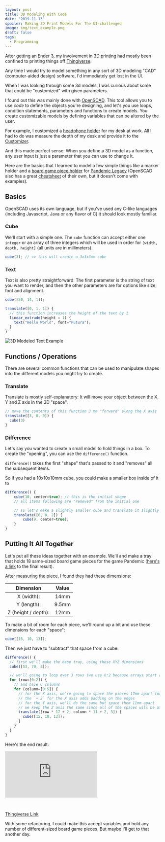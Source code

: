 ```yaml
---
layout: post
title: 3D Modeling With Code
date: '2019-11-13'
spoiler: Making 3D Print Models For The UI-challenged
image: img/text_example.png
draft: false
tags:
  - Programming
---
```


After getting an Ender 3, my involvement in 3D printing had mostly been confined to printing things off [Thingiverse](http://thingiverse.com/).

Any time I would try to model something in any sort of 3D modeling "CAD" (computer-aided design) software, I'd immediately get lost in the UI.

When I was looking through some 3d models, I was curious about some that could be "customized" with given parameters.

I found out this was mainly done with [OpenSCAD](https://www.openscad.org/). This tool allows you to use _code_ to define the objects you're designing, and let's you use loops, condition statements, parameters and functions to create models. You create customizable models by defining variables that can be altered by the user.

For example, I customized a [headphone holder](https://www.thingiverse.com/thing:3888771) for my desk at work. All I had to do was measure the depth of my desk and provide it to the [Customizer](https://www.thingiverse.com/apps/customizer).

And this made perfect sense: When you define a 3D model as a function, any user input is just a parameter that you can use to change it.

Here are the basics that I learned to model a few simple things like a marker holder and a [board game piece holder](https://www.thingiverse.com/thing:3955665) for [Pandemic Legacy](https://www.zmangames.com/en/products/pandemic-legacy-season-1/) (OpenSCAD also has a great [cheatsheet](https://www.openscad.org/cheatsheet/index.html) of their own, but it doesn't come with examples).

## Basics

OpenSCAD uses its own language, but if you've used any C-like languages (including Javascript, Java or any flavor of C) it should look mostly familiar.

### Cube

We'll start with a simple one. The `cube` function can accept either one `integer` or an array of three integers which will be used in order for `[width, depth, height]` (all units are in millimeters).

```js
cube(3); // => this will create a 3x3x3mm cube
```

### Text

Text is also pretty straightforward: The first parameter is the string of text you want to render, and then the other parameters are for options like size, font and alignment.

```js
cube([50, 14, 1]);

translate([0, 1, 1]) {
  // this function increases the height of the text by 1
  linear_extrude(height = 1) {
    text("Hello World", font="Futura");
  }
}
```

![3D Modeled Text Example](img/text_example.png)
<br />

## Functions / Operations

There are several common functions that can be used to manipulate shapes into the different models you might try to create.

### Translate

Translate is mostly self-explanatory: It will move your object between the X, Y and Z axis in the 3D "space".

```js
// move the contents of this function 3 mm "forward" along the X axis
translate([3, 0, 0]) {
  cube(3)
}
```

### Difference

Let's say you wanted to create a small model to hold things in a box. To create the "opening", you can use the `difference()` function.

`difference()` takes the first "shape" that's passed to it and "removes" all the subsequent items.

So if you had a 10x10x10mm cube, you could make a smaller box inside of it to

```js
difference() {
    cube(10, center=true); // this is the initial shape
    // all items following are "removed" from the initial one

    // so let's make a slightly smaller cube and translate it slightly to be inside the other cube
    translate([0, 0, 2]) {
        cube(9, center=true);
    }
}
```

## Putting It All Together

Let's put all these ideas together with an example. We'll and make a tray that holds 18 same-sized board game pieces for the game Pandemic ([here's a link](https://www.thingiverse.com/thing:3955665) to the final result).

After measuring the piece, I found they had these dimensions:

| Dimension | Value |
| :---: | :---: |
| X (width): | 14mm |
| Y (length): | 9.5mm |
| Z (height / depth): | 12mm |

To make a bit of room for each piece, we'll round up a bit and use these dimensions for each "space":

```js
cube([15, 10, 13]);
```

Then we just have to "subtract" that space from a cube:

```js
difference() {
  // first we'll make the base tray, using these XYZ dimensions
  cube([53, 70, 8]);

  // we'll going to loop over 3 rows (we use 0:2 because arrays start at 0)
  for (row=[0:2]) {
    // and have 6 columns
    for (column=[0:5]) {
      // for the X axis, we're going to space the pieces 17mm apart for each row
      // the `+ 2` for the X axis adds padding on the edges
      // for the Y axis, we'll do the same but space them 11mm apart
      // we keep the Z axis the same since all of the spaces will be at the same height
      translate([row * 17 + 2, column * 11 + 2, 3]) {
        cube([15, 10, 13]);
      }
    }
  }
}
```

Here's the end result:

![Pandemic board game piece holder](https://cdn.thingiverse.com/assets/68/63/77/b6/15/featured_preview_pandemic-building-holder.stl)

<br />

[Thingiverse Link](https://www.thingiverse.com/thing:3955665)

With some refactoring, I could make this accept variables and hold any number of different-sized board game pieces. But maybe I'll get to that another day.